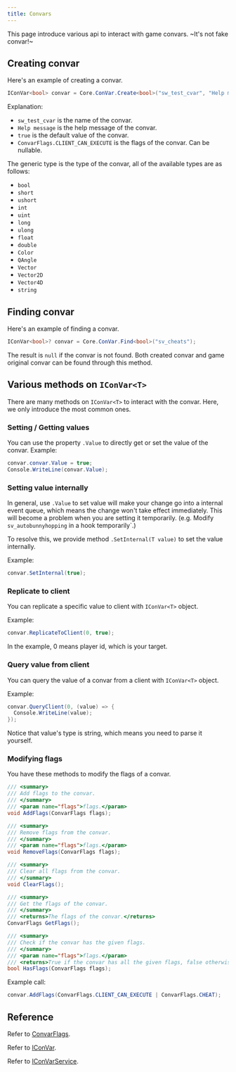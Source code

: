 ```yaml
---
title: Convars
---
```


This page introduce various api to interact with game convars. ~It's not fake convar!~

## Creating convar

Here's an example of creating a convar.
```csharp
IConVar<bool> convar = Core.ConVar.Create<bool>("sw_test_cvar", "Help message", true, ConvarFlags.CLIENT_CAN_EXECUTE);
```

Explanation:
- `sw_test_cvar` is the name of the convar.
- `Help message` is the help message of the convar.
- `true` is the default value of the convar.
- `ConvarFlags.CLIENT_CAN_EXECUTE` is the flags of the convar. Can be nullable.

The generic type is the type of the convar, all of the available types are as follows:
- `bool`
- `short`
- `ushort`
- `int`
- `uint`
- `long`
- `ulong`
- `float`
- `double`
- `Color`
- `QAngle`
- `Vector`
- `Vector2D`
- `Vector4D`
- `string`

## Finding convar

Here's an example of finding a convar.
```csharp
IConVar<bool>? convar = Core.ConVar.Find<bool>("sv_cheats");
```

The result is `null` if the convar is not found.
Both created convar and game original convar can be found through this method.

## Various methods on `IConVar<T>`

There are many methods on `IConVar<T>` to interact with the convar. Here, we only introduce the most common ones.

### Setting / Getting values

You can use the property `.Value` to directly get or set the value of the convar.
Example:
```csharp
convar.convar.Value = true;
Console.WriteLine(convar.Value);
```

### Setting value internally

In general, use `.Value` to set value will make your change go into a internal event queue, which means the change won't take effect immediately.
This will become a problem when you are setting it temporarily. (e.g. Modify `sv_autobunnyhopping` in a hook temporarily`.)

To resolve this, we provide method `.SetInternal(T value)` to set the value internally.

Example:
```csharp
convar.SetInternal(true);
```

### Replicate to client

You can replicate a specific value to client with `IConVar<T>` object.

Example:
```csharp
convar.ReplicateToClient(0, true);
```

In the example, 0 means player id, which is your target.

### Query value from client

You can query the value of a convar from a client with `IConVar<T>` object.

Example:
```csharp
convar.QueryClient(0, (value) => {
  Console.WriteLine(value);
});
```

Notice that value's type is string, which means you need to parse it yourself.

### Modifying flags

You have these methods to modify the flags of a convar.

```csharp
/// <summary>
/// Add flags to the convar.
/// </summary>
/// <param name="flags">flags.</param>
void AddFlags(ConvarFlags flags);

/// <summary>
/// Remove flags from the convar.
/// </summary>
/// <param name="flags">flags.</param>
void RemoveFlags(ConvarFlags flags);

/// <summary>
/// Clear all flags from the convar.
/// </summary>
void ClearFlags();

/// <summary>
/// Get the flags of the convar.
/// </summary>
/// <returns>The flags of the convar.</returns>
ConvarFlags GetFlags();

/// <summary>
/// Check if the convar has the given flags.
/// </summary>
/// <param name="flags">flags.</param>
/// <returns>True if the convar has all the given flags, false otherwise.</returns>
bool HasFlags(ConvarFlags flags);
```

Example call:
```csharp
convar.AddFlags(ConvarFlags.CLIENT_CAN_EXECUTE | ConvarFlags.CHEAT);
```

## Reference

Refer to [ConvarFlags](/docs/api/shared/convars/convarflags/).

Refer to [IConVar](/docs/api/shared/convars/iconvar/).

Refer to [IConVarService](/docs/api/shared/convars/iconvarservice/).
